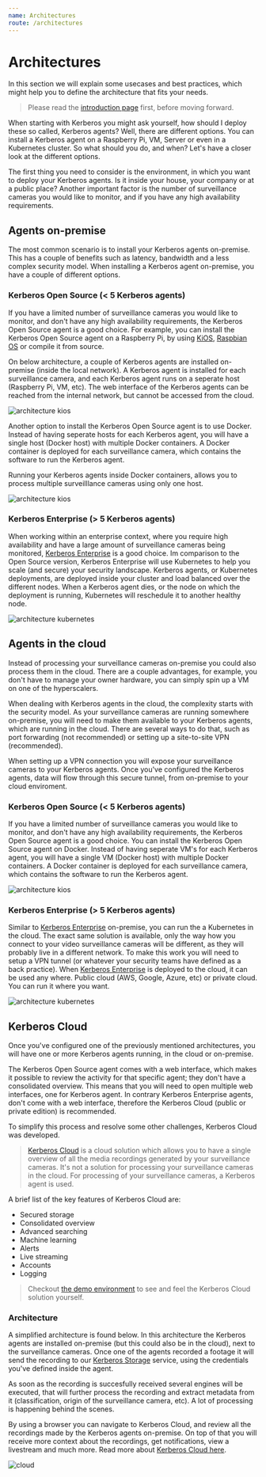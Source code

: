 ```yaml
---
name: Architectures
route: /architectures
---
```


# Architectures

In this section we will explain some usecases and best practices, which might help you to define the architecture that fits your needs.

> Please read the [introduction page](/) first, before moving forward.

When starting with Kerberos you might ask yourself, how should I deploy these so called, Kerberos agents? Well, there are different options. You can install a Kerberos agent on a Raspberry Pi, VM, Server or even in a Kubernetes cluster. So what should you do, and when? Let's have a closer look at the different options.

The first thing you need to consider is the environment, in which you want to deploy your Kerberos agents. Is it inside your house, your company or at a public place? Another important factor is the number of surveillance cameras you would like to monitor, and if you have any high availability requirements.

## Agents on-premise

The most common scenario is to install your Kerberos agents on-premise. This has a couple of benefits such as latency, bandwidth and a less complex security model. When installing a Kerberos agent on-premise, you have a couple of different options.

### Kerberos Open Source (< 5 Kerberos agents)

If you have a limited number of surveillance cameras you would like to monitor, and don't have any high availability requirements, the Kerberos Open Source agent is a good choice. For example, you can install the Kerberos Open Source agent on a Raspberry Pi, by using [KiOS](opensource/installation#kios), [Raspbian OS](opensource/installation#raspbian) or compile it from source.

On below architecture, a couple of Kerberos agents are installed on-premise (inside the local network). A Kerberos agent is installed for each surveillance camera, and each Kerberos agent runs on a seperate host (Raspberry Pi, VM, etc). The web interface of the Kerberos agents can be reached from the internal network, but cannot be accessed from the cloud.

![architecture kios](../public/images/kerberos-agent-architecture-kios.png)

Another option to install the Kerberos Open Source agent is to use Docker. Instead of having seperate hosts for each Kerberos agent, you will have a single host (Docker host) with multiple Docker containers. A Docker container is deployed for each surveillance camera, which contains the software to run the Kerberos agent.

Running your Kerberos agents inside Docker containers, allows you to process multiple surveilllance cameras using only one host.

![architecture kios](../public/images/kerberos-agent-architecture-docker.png)

### Kerberos Enterprise (> 5 Kerberos agents)

When working within an enterprise context, where you require high availability and have a large amount of surveillance cameras being monitored, [Kerberos Enterprise](/enterprise/introduction) is a good choice. Im comparison to the Open Source version, Kerberos Enterprise will use Kubernetes to help you scale (and secure) your security landscape. Kerberos agents, or Kubernetes deployments, are deployed inside your cluster and load balanced over the different nodes. When a Kerberos agent dies, or the node on which the deployment is running, Kubernetes will reschedule it to another healthy node.

![architecture kubernetes](../public/images/kerberos-agent-architecture-kubernetes.png)

## Agents in the cloud

Instead of processing your surveillance cameras on-premise you could also process them in the cloud. There are a couple advantages, for example, you don't have to manage your owner hardware, you can simply spin up a VM on one of the hyperscalers.

When dealing with Kerberos agents in the cloud, the complexity starts with the security model. As your surveillance cameras are running somewhere on-premise, you will need to make them available to your Kerberos agents, which are running in the cloud. There are several ways to do that, such as port forwarding (not recommended) or setting up a site-to-site VPN (recommended).

When setting up a VPN connection you will expose your surveillance cameras to your Kerberos agents. Once you've configured the Kerberos agents, data will flow through this secure tunnel, from on-premise to your cloud enviroment.

### Kerberos Open Source (< 5 Kerberos agents)

If you have a limited number of surveillance cameras you would like to monitor, and don't have any high availability requirements, the Kerberos Open Source agent is a good choice. You can install the Kerberos Open Source agent on Docker. Instead of having seperate VM's for each Kerberos agent, you will have a single VM (Docker host) with multiple Docker containers. A Docker container is deployed for each surveillance camera, which contains the software to run the Kerberos agent.

![architecture kios](../public/images/kerberos-agent-architecture-docker-cloud.png)

### Kerberos Enterprise (> 5 Kerberos agents)

Similar to [Kerberos Enterprise](/enterprise/introduction) on-premise, you can run the a Kubernetes in the cloud. The exact same solution is available, only the way how you connect to your video surveillance cameras will be different, as they will probably live in a different network. To make this work you will need to setup a VPN tunnel (or whatever your security teams have defined as a back practice). When [Kerberos Enterprise](/enterprise/introduction) is deployed to the cloud, it can be used any where. Public cloud (AWS, Google, Azure, etc) or private cloud. You can run it where you want.

![architecture kubernetes](../public/images/kerberos-agent-architecture-kubernetes-cloud.png)

## Kerberos Cloud

Once you've configured one of the previously mentioned architectures, you will have one or more Kerberos agents running, in the cloud or on-premise.

The Kerberos Open Source agent comes with a web interface, which makes it possible to review the activity for that specific agent; they don't have a consolidated overview. This means that you will need to open multiple web interfaces, one for Kerberos agent. In contrary Kerberos Enterprise agents, don't come with a web interface, therefore the Kerberos Cloud (public or private edition) is recommended.

To simplify this process and resolve some other challenges, Kerberos Cloud was developed.

> [Kerberos Cloud](https://cloud.kerberos.io) is a cloud solution which allows you to have a single overview of all the media recordings generated by your surveillance cameras. It's not a solution for processing your surveillance cameras in the cloud. For processing of your surveillance cameras, a Kerberos agent is used.

A brief list of the key features of Kerberos Cloud are:

- Secured storage
- Consolidated overview
- Advanced searching
- Machine learning
- Alerts
- Live streaming
- Accounts
- Logging

> Checkout [the demo environment](https://app-demo.kerberos.io) to see and feel the Kerberos Cloud solution yourself.

### Architecture

A simplified architecture is found below. In this architecture the Kerberos agents are installed on-premise (but this could also be in the cloud), next to the surveillance cameras. Once one of the agents recorded a footage it will send the recording to our [Kerberos Storage](/storage/introduction) service, using the credentials you've defined inside the agent.

As soon as the recording is succesfully received several engines will be executed, that will further process the recording and extract metadata from it (classification, origin of the surveillance camera, etc). A lot of processing is happening behind the scenes.

By using a browser you can navigate to Kerberos Cloud, and review all the recordings made by the Kerberos agents on-premise. On top of that you will receive more context about the recordings, get notifications, view a livestream and much more. Read more about [Kerberos Cloud here](/cloud).

![cloud](../public/images/kerberos-architecture.png)
